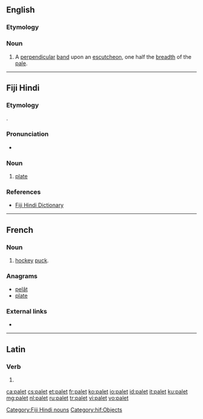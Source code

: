 ==English==

===Etymology===
{{suffix|pale|et|lang=en}}

===Noun===
{{en-noun}}

# {{context|heraldiccharge|lang=en}} A [[perpendicular]] [[band]] upon an [[escutcheon]], one half the [[breadth]] of the [[pale]].

----

==Fiji Hindi==

===Etymology===
{{borrowing|en|plate|lang=hif}}.

===Pronunciation===
* {{IPA|/pəleːʈ/|lang=hif}}

===Noun===
{{head|hif|nouns}}

# [[plate]]

===References===
* [http://web.archive.org/20080308065956/www.geocities.com/fijihindi/FijiHindiEnglishDict.htm#p Fiji Hindi Dictionary]

[[Category:Fiji Hindi nouns]]
[[Category:hif:Objects]]

----

==French==

===Noun===
{{fr-noun|m}}

# [[hockey]] [[puck]].

===Anagrams===
* [[pelât#French|pelât]]
* [[plate#French|plate]]

===External links===
* {{R:TLFi}}

----

==Latin==

===Verb===
{{la-verb-form|pālet}}

# {{inflection of|pālō||3|s|pres|actv|subj|lang=la}}

[[ca:palet]]
[[cs:palet]]
[[et:palet]]
[[fr:palet]]
[[ko:palet]]
[[io:palet]]
[[id:palet]]
[[it:palet]]
[[ku:palet]]
[[mg:palet]]
[[nl:palet]]
[[ru:palet]]
[[tr:palet]]
[[vi:palet]]
[[vo:palet]]